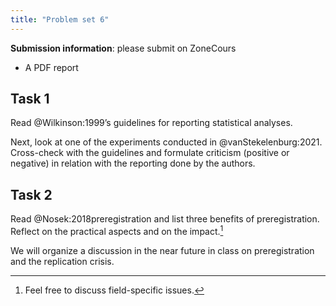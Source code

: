 ```yaml
---
title: "Problem set 6"
---
```



**Submission information**: please submit on ZoneCours

- A PDF report

## Task 1

Read @Wilkinson:1999's guidelines for reporting statistical analyses.

Next, look at one of the experiments conducted in @vanStekelenburg:2021. Cross-check with the guidelines and formulate criticism (positive or negative) in relation with the reporting done by the authors.


## Task 2


Read @Nosek:2018preregistration and list three benefits of preregistration. Reflect on the practical aspects and on the impact.^[Feel free to discuss field-specific issues.]

We will organize a discussion in the near future in class on preregistration and the replication crisis.
